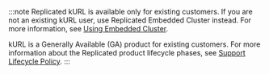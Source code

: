 :::note
Replicated kURL is available only for existing customers. If you are not an existing kURL user, use Replicated Embedded Cluster instead. For more information, see [Using Embedded Cluster](/vendor/embedded-overview).

kURL is a Generally Available (GA) product for existing customers. For more information about the Replicated product lifecycle phases, see [Support Lifecycle Policy](/vendor/policies-support-lifecycle).
:::